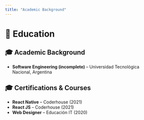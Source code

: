 ---
title: "Academic Background"
---

# 🏫 Education

## 🎓 Academic Background

- **Software Engineering (incomplete)** – Universidad Tecnológica Nacional, Argentina

## 🎓 Certifications & Courses

- **React Native** – Coderhouse (2021)
- **React JS** – Coderhouse (2021)
- **Web Designer** – Educación IT (2020)
